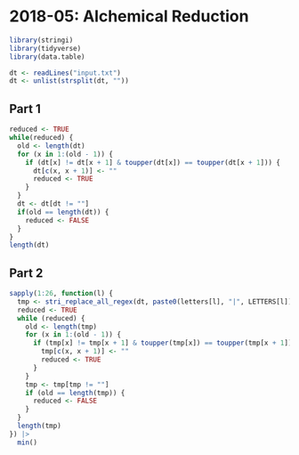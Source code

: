 # 2018-05: Alchemical Reduction

```r
library(stringi)
library(tidyverse)
library(data.table)
```

```r
dt <- readLines("input.txt")
dt <- unlist(strsplit(dt, ""))
```

## Part 1

```r
reduced <- TRUE
while(reduced) {
  old <- length(dt)
  for (x in 1:(old - 1)) {
    if (dt[x] != dt[x + 1] & toupper(dt[x]) == toupper(dt[x + 1])) {
      dt[c(x, x + 1)] <- ""
      reduced <- TRUE
    }
  }
  dt <- dt[dt != ""]
  if(old == length(dt)) {
    reduced <- FALSE
  }
}
length(dt)
```

## Part 2

```r
sapply(1:26, function(l) {
  tmp <- stri_replace_all_regex(dt, paste0(letters[l], "|", LETTERS[l]), "")
  reduced <- TRUE
  while (reduced) {
    old <- length(tmp)
    for (x in 1:(old - 1)) {
      if (tmp[x] != tmp[x + 1] & toupper(tmp[x]) == toupper(tmp[x + 1])) {
        tmp[c(x, x + 1)] <- ""
        reduced <- TRUE
      }
    }
    tmp <- tmp[tmp != ""]
    if (old == length(tmp)) {
      reduced <- FALSE
    }
  }
  length(tmp)
}) |>
  min()
```

